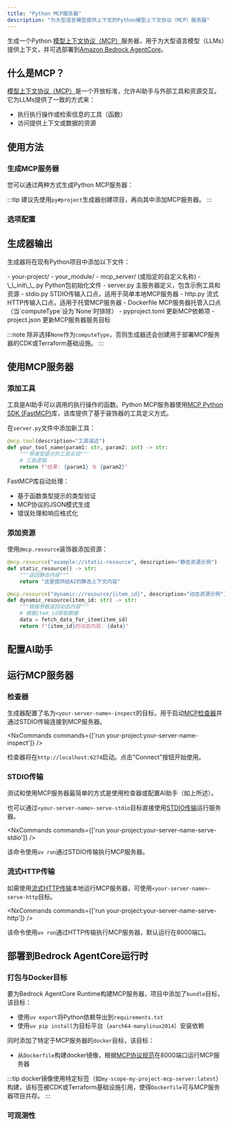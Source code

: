 ```yaml
---
title: "Python MCP服务器"
description: "为大型语言模型提供上下文的Python模型上下文协议（MCP）服务器"
---
```





生成一个Python [模型上下文协议（MCP）](https://modelcontextprotocol.io/)服务器，用于为大型语言模型（LLMs）提供上下文，并可选部署到[Amazon Bedrock AgentCore](https://docs.aws.amazon.com/bedrock-agentcore/latest/devguide/)。

## 什么是MCP？

[模型上下文协议（MCP）](https://modelcontextprotocol.io/)是一个开放标准，允许AI助手与外部工具和资源交互。它为LLMs提供了一致的方式来：

- 执行执行操作或检索信息的工具（函数）
- 访问提供上下文或数据的资源

## 使用方法

### 生成MCP服务器

您可以通过两种方式生成Python MCP服务器：

<RunGenerator generator="py#mcp-server" />

:::tip
建议先使用<Link path="/guides/python-project">`py#project`</Link>生成器创建项目，再向其中添加MCP服务器。
:::

### 选项配置

<GeneratorParameters generator="py#mcp-server" />

## 生成器输出

生成器将在现有Python项目中添加以下文件：

<FileTree>
  - your-project/
    - your_module/
      - mcp_server/ (或指定的自定义名称)
        - \_\_init\_\_.py Python包初始化文件
        - server.py 主服务器定义，包含示例工具和资源
        - stdio.py STDIO传输入口点，适用于简单本地MCP服务器
        - http.py 流式HTTP传输入口点，适用于托管MCP服务器
        - Dockerfile MCP服务器托管入口点（当`computeType`设为`None`时排除）
    - pyproject.toml 更新MCP依赖项
    - project.json 更新MCP服务器服务目标
</FileTree>

:::note
除非选择`None`作为`computeType`，否则生成器还会创建用于部署MCP服务器的CDK或Terraform基础设施。
:::

## 使用MCP服务器

### 添加工具

工具是AI助手可以调用的执行操作的函数。Python MCP服务器使用[MCP Python SDK (FastMCP)](https://github.com/modelcontextprotocol/python-sdk)库，该库提供了基于装饰器的工具定义方式。

在`server.py`文件中添加新工具：

```python
@mcp.tool(description="工具描述")
def your_tool_name(param1: str, param2: int) -> str:
    """带类型提示的工具实现"""
    # 工具逻辑
    return f"结果: {param1} 与 {param2}"
```

FastMCP库自动处理：
- 基于函数类型提示的类型验证
- MCP协议的JSON模式生成
- 错误处理和响应格式化

### 添加资源

使用`@mcp.resource`装饰器添加资源：

```python
@mcp.resource("example://static-resource", description="静态资源示例")
def static_resource() -> str:
    """返回静态内容"""
    return "这是提供给AI的静态上下文内容"

@mcp.resource("dynamic://resource/{item_id}", description="动态资源示例")
def dynamic_resource(item_id: str) -> str:
    """根据参数返回动态内容"""
    # 根据item_id获取数据
    data = fetch_data_for_item(item_id)
    return f"{item_id}的动态内容: {data}"
```

## 配置AI助手

<Snippet name="mcp/configuration-py" parentHeading="配置AI助手" />

## 运行MCP服务器

### 检查器

生成器配置了名为`<your-server-name>-inspect`的目标，用于启动[MCP检查器](https://github.com/modelcontextprotocol/inspector)并通过STDIO传输连接到MCP服务器。

<NxCommands commands={['run your-project:your-server-name-inspect']} />

检查器将在`http://localhost:6274`启动。点击"Connect"按钮开始使用。

### STDIO传输

测试和使用MCP服务器最简单的方式是使用检查器或配置AI助手（如上所述）。

也可以通过`<your-server-name>-serve-stdio`目标直接使用[STDIO传输](https://modelcontextprotocol.io/docs/concepts/transports#standard-input%2Foutput-stdio)运行服务器。

<NxCommands commands={['run your-project:your-server-name-serve-stdio']} />

该命令使用`uv run`通过STDIO传输执行MCP服务器。

### 流式HTTP传输

如需使用[流式HTTP传输](https://modelcontextprotocol.io/docs/concepts/transports#streamable-http)本地运行MCP服务器，可使用`<your-server-name>-serve-http`目标。

<NxCommands commands={['run your-project:your-server-name-serve-http']} />

该命令使用`uv run`通过HTTP传输执行MCP服务器，默认运行在8000端口。

## 部署到Bedrock AgentCore运行时

<Snippet name="mcp/bedrock-deployment" parentHeading="部署到Bedrock AgentCore运行时" />

### 打包与Docker目标

要为Bedrock AgentCore Runtime构建MCP服务器，项目中添加了`bundle`目标，该目标：

- 使用`uv export`将Python依赖导出到`requirements.txt`
- 使用`uv pip install`为目标平台（`aarch64-manylinux2014`）安装依赖

同时添加了特定于MCP服务器的`docker`目标，该目标：

- 从`Dockerfile`构建docker镜像，根据[MCP协议规范](https://docs.aws.amazon.com/bedrock-agentcore/latest/devguide/runtime-service-contract.html#mcp-protocol-contract)在8000端口运行MCP服务器

:::tip
docker镜像使用特定标签（如`my-scope-my-project-mcp-server:latest`）构建，该标签被CDK或Terraform基础设施引用，使得`Dockerfile`可与MCP服务器项目共存。
:::

### 可观测性

<Snippet name="mcp/observability" parentHeading="可观测性" />